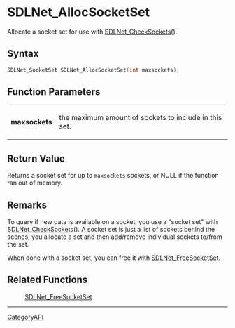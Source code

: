 = SDLNet_AllocSocketSet =

Allocate a socket set for use with [[SDLNet_CheckSockets]]().

== Syntax ==

<syntaxhighlight lang='c'>
SDLNet_SocketSet SDLNet_AllocSocketSet(int maxsockets);
</syntaxhighlight>

== Function Parameters ==

{|
|'''maxsockets'''
|the maximum amount of sockets to include in this set.
|}

== Return Value ==

Returns a socket set for up to <code>maxsockets</code> sockets, or NULL if
the function ran out of memory.

== Remarks ==

To query if new data is available on a socket, you use a "socket set" with
[[SDLNet_CheckSockets]](). A socket set is just a list of sockets behind
the scenes; you allocate a set and then add/remove individual sockets
to/from the set.

When done with a socket set, you can free it with [[SDLNet_FreeSocketSet]].

== Related Functions ==

:[[SDLNet_FreeSocketSet]]

----
[[CategoryAPI]]


